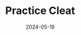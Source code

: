 ---
title: Practice Cleat
date: '2024-05-19'
tags: ['Woodworking']
draft: false
layout: PostBanner
images: ['/static/images/practice_cleat/with_rope.jpg', '/static/images/practice_cleat/bare.jpg']
summary: I made a wodden cleat that can be used for practicing cleat knots.
---